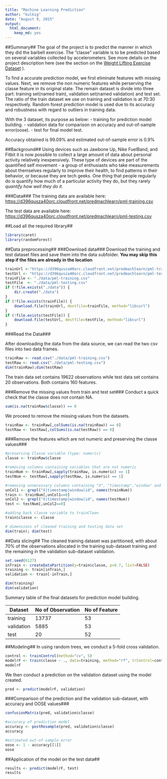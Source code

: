 ```yaml
---
title: "Machine Learning Prediction"
author: "kulkig"
date: "August 9, 2015"
output: 
  html_document: 
    keep_md: yes
---
```

##Summary##
The goal of the project is to predict the manner in which they did the barbell exercise. The "classe" variable is to be predicted based on several variables collected by accelerometers. See more details on the project description here (see the section on the [Weight Lifting Exercise Dataset](http://groupware.les.inf.puc-rio.br/har) ).

To find a accurate prediction model, we first eliminate features with missing values. Next, we remove the non numeric features while perserving the classe feature in its original state. The remain dataset is divide into three part: training set(named train), validation set(named validation) and test set. The ratio of the train dataset we use on training and validation is at 70:30 respectively. Random forest prediction model is used due to its accuracy and robustness with regard to outliers in training data.

With the 3 dataset, its purpose as below: 
- training for prediction model building. 
- validation data for comparison on accuracy and out-of-sample error(oose). 
- test for final model test.

Accuracy obtained is 99.09% and estimated out-of-sample error is 0.9% 


##Background##
Using devices such as Jawbone Up, Nike FuelBand, and Fitbit it is now possible to collect a large amount of data about personal activity relatively inexpensively. These type of devices are part of the quantified self movement - a group of enthusiasts who take measurements about themselves regularly to improve their health, to find patterns in their behavior, or because they are tech geeks. One thing that people regularly do is quantify how much of a particular activity they do, but they rarely *quantify how well they do it.* 

###Data### 
The training data are available here: 
[https://d396qusza40orc.cloudfront.net/predmachlearn/pml-training.csv](https://d396qusza40orc.cloudfront.net/predmachlearn/pml-training.csv)

The test data are available here: 
[https://d396qusza40orc.cloudfront.net/predmachlearn/pml-testing.csv](https://d396qusza40orc.cloudfront.net/predmachlearn/pml-testing.csv)

##Load all the required library##
```r
library(caret)
library(randomForest)
```

##Data preprocessing##
###Download data###
Download the training and test dataset files and save them into the data subfolder. **You may skip this step if the files are already in the location**
```r
trainUrl <-"https://d396qusza40orc.cloudfront.net/predmachlearn/pml-training.csv"
testUrl <- "https://d396qusza40orc.cloudfront.net/predmachlearn/pml-testing.csv"
trainFile <- "./data/pml-training.csv"
testFile  <- "./data/pml-testing.csv"
if (!file.exists("./data")) {
    dir.create("./data")
}
if (!file.exists(trainFile)) {
    download.file(trainUrl, destfile=trainFile, method="libcurl")
}
if (!file.exists(testFile)) {
    download.file(testUrl, destfile=testFile, method="libcurl")
}
```

###Read the Data###

After downloading the data from the data source, we can read the two csv files into two data frames.
```r
trainRaw <- read.csv("./data/pml-training.csv")
testRaw <- read.csv("./data/pml-testing.csv")
dim(trainRaw);dim(testRaw)
```
The train data set contains 19622 observations while test data set contains 20 observations. Both contains 160 features.

###Remove the missing values from train and test set###
Conduct a quick check that the classe does not contain NA.
```r
sum(is.na(trainRaw$classe)) == 0
```

We proceed to remove the missing values from the datasets.
```r
trainRaw <- trainRaw[,colSums(is.na(trainRaw)) == 0] 
testRaw <- testRaw[,colSums(is.na(testRaw)) == 0]
```

###Remove the features which are not numeric and preserving the classe values###
```r
#preserving Classe variable (type: numeric)
classe <- trainRaw$classe

#removing columns containing variables that are not numeric
trainNum <- trainRaw[,sapply(trainRaw, is.numeric) == 1]
testNum <- testRaw[,sapply(testRaw, is.numeric) == 1]

#removing unnecessary columns containing "X", "timestamp","window" and "id" in headers 
unCol1 <- grepl("X|timestamp|window|id", names(trainNum))
train <- trainNum[,unCol1==0]
unCol2 <- grepl("X|timestamp|window|id", names(testNum))
test <- testNum[,unCol2==0]

#adding back classe variable to trainClean
train$classe <- classe

# dimensions of cleaned training and testing data set
dim(train); dim(test)
```


##Data slicing##
The cleaned training dataset was partitioned, with about 70% of the observations allocated in the training sub-dataset training and the remaining in the validation sub-dataset validation.

```r
set.seed(6127)
inTrain <- createDataPartition(y=train$classe, p=0.7, list=FALSE)
training <- train[inTrain,]
validation <- train[-inTrain,]

dim(training)
dim(validation)
```

Summary table of the final datasets for prediction model building.

Dataset  | No of Observation  | No of Feature 
-------  | -----------------  | ------------- 
training |13737 | 53 
validation |5885 | 53
test |20  | 52

##Modeling##
In using random trees, we conduct a 5-fold cross validation. 

```r
control <- trainControl(method="cv", 5)
modelrF <- train(classe ~ ., data=training, method="rf", trControl=control, ntree=250)
modelrF
```

We then conduct a prediction on the validation dataset using the model created.
```r
pred <- predict(modelrF, validation)
```

###Comparison of the prediction and the validation sub-dataset, with accuracy and OOSE values###
```r
confusionMatrix(pred, validation$classe)
```

```r
#accuracy of prediction model
accuracy <- postResample(pred, validation$classe)
accuracy
```

```r
#estimated out-of-sample error
oose <- 1 - accuracy[[1]]
oose 
```

##Application of the model on the test data##
```r
results <- predict(modelrF, test)
results
```
